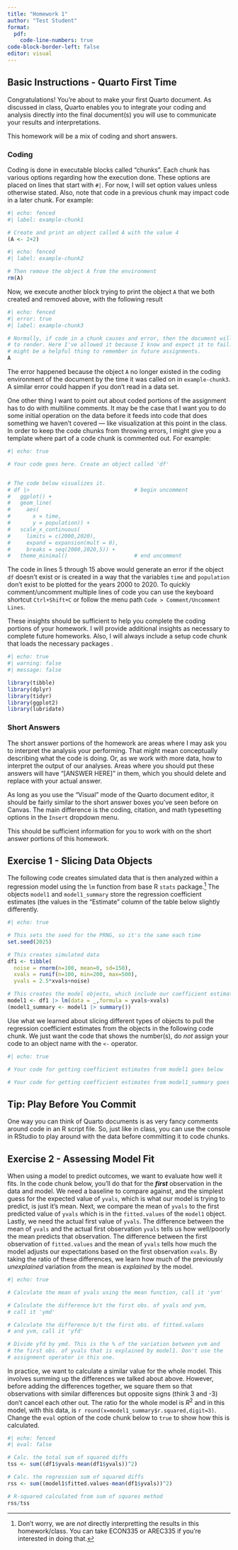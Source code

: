 ---
title: "Homework 1"
author: "Test Student"
format:
  pdf:
    code-line-numbers: true
code-block-border-left: false
editor: visual
---

## Basic Instructions - Quarto First Time

Congratulations! You're about to make your first Quarto document. As discussed in class, Quarto enables you to integrate your coding and analysis directly into the final document(s) you will use to communicate your results and interpretations.

This homework will be a mix of coding and short answers.

### Coding

Coding is done in executable blocks called "chunks". Each chunk has various options regarding how the execution done. These options are placed on lines that start with `#|`. For now, I will set option values unless otherwise stated. Also, note that code in a previous chunk may impact code in a later chunk. For example:

```{r}
#| echo: fenced
#| label: example-chunk1

# Create and print an object called A with the value 4
(A <- 2+2)
```

```{r}
#| echo: fenced
#| label: example-chunk2

# Then remove the object A from the environment
rm(A)
```

Now, we execute another block trying to print the object `A` that we both created and removed above, with the following result

```{r}
#| echo: fenced
#| error: true
#| label: example-chunk3

# Normally, if code in a chunk causes and error, then the document will not
# to render. Here I've allowed it because I know and expect it to fail. This
# might be a helpful thing to remember in future assignments.
A
```

The error happened because the object `A` no longer existed in the coding environment of the document by the time it was called on in `example-chunk3`. A similar error could happen if you don't read in a data set.

One other thing I want to point out about coded portions of the assignment has to do with multiline comments. It may be the case that I want you to do some initial operation on the data before it feeds into code that does something we haven't covered --- like visualization at this point in the class. In order to keep the code chunks from throwing errors, I might give you a template where part of a code chunk is commented out. For example:

```{r}
#| echo: true

# Your code goes here. Create an object called 'df'


# The code below visualizes it.
# df |>                                 # begin uncomment         
#   ggplot() +
#   geom_line(
#     aes(
#       x = time,
#       y = population)) +
#   scale_x_continuous(
#     limits = c(2000,2020),
#     expand = expansion(mult = 0),
#     breaks = seq(2000,2020,5)) +
#   theme_minimal()                     # end uncomment
```

The code in lines 5 through 15 above would generate an error if the object `df` doesn't exist or is created in a way that the variables `time` and `population` don't exist to be plotted for the years 2000 to 2020. To quickly comment/uncomment multiple lines of code you can use the keyboard shortcut `Ctrl+Shift+C` or follow the menu path `Code > Comment/Uncomment Lines`.

These insights should be sufficient to help you complete the coding portions of your homework. I will provide additional insights as necessary to complete future homeworks. Also, I will always include a setup code chunk that loads the necessary packages .

```{r}
#| echo: true
#| warning: false
#| message: false

library(tibble)
library(dplyr)
library(tidyr)
library(ggplot2)
library(lubridate)
```

### Short Answers

The short answer portions of the homework are areas where I may ask you to interpret the analysis your performing. That might mean conceptually describing what the code is doing. Or, as we work with more data, how to interpret the output of our analyses. Areas where you should put these answers will have "\[ANSWER HERE\]" in them, which you should delete and replace with your actual answer.

As long as you use the "Visual" mode of the Quarto document editor, it should be fairly similar to the short answer boxes you've seen before on Canvas. The main difference is the coding, citation, and math typesetting options in the `Insert` dropdown menu.

This should be sufficient information for you to work with on the short answer portions of this homework.

## Exercise 1 - Slicing Data Objects

The following code creates simulated data that is then analyzed within a regression model using the `lm` function from base R `stats` package.[^1] The objects `model1` and `model1_summary` store the regression coefficient estimates (the values in the "Estimate" column of the table below slightly differently.

[^1]: Don't worry, we are *not* directly interpretting the results in this homework/class. You can take ECON335 or AREC335 if you're interested in doing that.

```{r}
#| echo: true

# This sets the seed for the PRNG, so it's the same each time
set.seed(2025)

# This creates simulated data
df1 <- tibble(
  noise = rnorm(n=100, mean=0, sd=150),
  xvals = runif(n=100, min=200, max=500),
  yvals = 2.5*xvals+noise)

# This creates the model objects, which include our coefficient estimates
model1 <- df1 |> lm(data = _,formula = yvals~xvals)
(model1_summary <- model1 |> summary())
```

Use what we learned about slicing different types of objects to pull the regression coefficient estimates from the objects in the following code chunk. We just want the code that shows the number(s), do *not* assign your code to an object name with the `<-` operator.

```{r}
#| echo: true

# Your code for getting coefficient estimates from model1 goes below

# Your code for getting coefficient estimates from model1_summary goes below
```

::: callout-tip
## Tip: Play Before You Commit

One way you can think of Quarto documents is as very fancy comments around code in an R script file. So, just like in class, you can use the console in RStudio to play around with the data before committing it to code chunks.
:::

## Exercise 2 - Assessing Model Fit

When using a model to predict outcomes, we want to evaluate how well it fits. In the code chunk below, you'll do that for the ***first*** observation in the data and model. We need a baseline to compare against, and the simplest guess for the expected value of `yvals`, which is what our model is trying to predict, is just it's mean. Next, we compare the mean of `yvals` to the first predicted value of `yvals` which is in the `fitted.values` of the `model1` object. Lastly, we need the actual first value of `yvals`. The difference between the mean of `yvals` and the actual first observation `yvals` tells us how well/poorly the mean predicts that observation. The difference between the first observation of `fitted.values` and the mean of `yvals` tells how much the model adjusts our expectations based on the first observation `xvals`. By taking the ratio of these differences, we learn how much of the previously *unexplained* variation from the mean is *explained* by the model.

```{r}
#| echo: true

# Calculate the mean of yvals using the mean function, call it 'yvm'

# Calculate the difference b/t the first obs. of yvals and yvm,
# call it 'ymd'

# Calculate the difference b/t the first obs. of fitted.values
# and yvm, call it 'yfd'

# Divide yfd by ymd. This is the % of the variation between yvm and
# the first obs. of yvals that is explained by model1. Don't use the
# assignment operator in this one.

```

In practice, we want to calculate a similar value for the whole model. This involves summing up the differences we talked about above. However, before adding the differences together, we square them so that observations with similar differences but opposite signs (think 3 and -3) don't cancel each other out. The ratio for the whole model is $R^2$ and in this model, with this data, is `r round(x=model1_summary$r.squared,digit=3)`. Change the `eval` option of the code chunk below to `true` to show how this is calculated.

```{r}
#| echo: fenced
#| eval: false

# Calc. the total sum of squared diffs
tss <- sum((df1$yvals-mean(df1$yvals))^2)

# Calc. the regression sum of squared diffs
rss <- sum((model1$fitted.values-mean(df1$yvals))^2)

# R-squared calculated from sum of squares method
rss/tss
```
